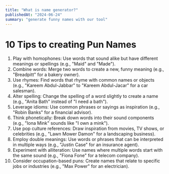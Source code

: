 ```yaml
---
title: "What is name generator?"
publishedAt: "2024-06-24"
summary: "generate funny names with our tool"
---
```


# 10 Tips to creating Pun Names

1. Play with homophones: Use words that sound alike but have different meanings or spellings (e.g., "Maid" and "Made").
2. Combine words: Merge two words to create a new, funny meaning (e.g., "Breadpitt" for a bakery owner).
3. Use rhymes: Find words that rhyme with common names or objects (e.g., "Kareem Abdul-Jabbar" to "Kareem Abdul-Jacar" for a car salesman).
4. Alter spelling: Change the spelling of a word slightly to create a name (e.g., "Anita Bath" instead of "I need a bath").
5. Leverage idioms: Use common phrases or sayings as inspiration (e.g., "Robin Banks" for a financial advisor).
6. Think phonetically: Break down words into their sound components (e.g., "Iona Mink" sounds like "I own a mink").
7. Use pop culture references: Draw inspiration from movies, TV shows, or celebrities (e.g., "Lawn Mower Damon" for a landscaping business).
8. Employ double meanings: Use words or phrases that can be interpreted in multiple ways (e.g., "Justin Case" for an insurance agent).
9. Experiment with alliteration: Use names where multiple words start with the same sound (e.g., "Fiona Fone" for a telecom company).
10. Consider occupation-based puns: Create names that relate to specific jobs or industries (e.g., "Max Power" for an electrician).

